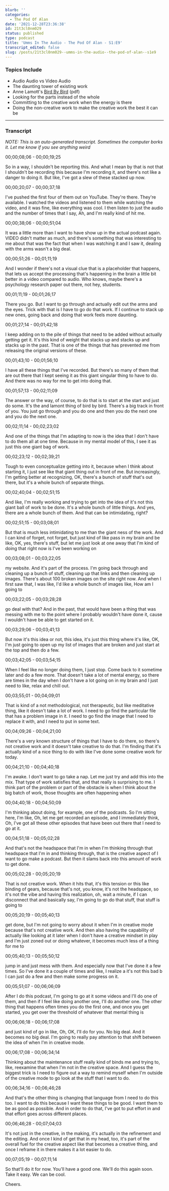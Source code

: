 ```yaml
---
blurb: ''
categories:
  - The Pod Of Alan
date: '2021-12-28T23:36:38'
id: 21t3cl0nm029
status: published
type: podcast
title: 'Umms In The Audio - The Pod Of Alan - S1:E9'
transcript_edited: false
slug: /posts/21t3cl0nm029--umms-in-the-audio--the-pod-of-alan--s1e9
---
```


<PodcastLinks />

<PodcastPlayer src="https://cdn.simplecast.com/audio/f900955e-9fdd-4695-bf12-22eeee2f4d9e/episodes/76ebc627-ed69-450f-855f-5e0eefb5d7a8/audio/08350b4a-0962-4ad5-9860-ea0f6acb458f/default_tc.mp3" />


### Topics Include

- Audio Audio vs Video Audio
- The daunting tower of existing work
- Anne Lamott's  [Bird By Bird](http://publish.illinois.edu/marylucillehays/files/2014/07/Lamott_Bird-by-Bird-1.pdf) (pdf)
- Looking for the parts instead of the whole
- Committing to the creative work when the energy is there
- Doing the non-creative work to make the creative work the best it can be

---


### Transcript

_NOTE: This is an auto-generated transcript. Sometimes the computer borks it. Let me know if you see anything weird_


00;00;08;06 - 00;00;19;25

So in a way, I shouldn't be reporting this. And what I mean by that is not that I shouldn't be recording this because I'm recording it, and there's not like a danger to doing it. But like, I've got a slew of these stacked up now.

00;00;20;07 - 00;00;37;18

I've pushed the first four of them out on YouTube. They're there. They're available. I watched the videos and listened to them while watching the video, and it was fine, like everything was cool. I then listen to just the audio and the number of times that I say, Ah, and I'm really kind of hit me.

00;00;38;06 - 00;00;51;04

It was a little more than I want to have show up in the actual podcast again. VIDEO didn't matter as much, and there's something that was interesting to me about that was the fact that when I was watching it and I saw it, dealing with the arms wasn't a big deal.

00;00;51;26 - 00;01;11;19

And I wonder if there's not a visual clue that is a placeholder that happens, that lets us accept the processing that's happening in the brain a little bit better in a video compared to audio. Who knows, maybe there's a psychology research paper out there, not hey, students.

00;01;11;19 - 00;01;26;17

There you go. But I want to go through and actually edit out the arms and the eyes. Trick with that is I have to go do that work. If I continue to stack up new ones, going back and doing that work feels more daunting.

00;01;27;14 - 00;01;42;18

I keep adding on to the pile of things that need to be added without actually getting get it. It's this kind of weight that stacks up and stacks up and stacks up in the past. That is one of the things that has prevented me from releasing the original versions of these.

00;01;43;10 - 00;01;56;10

I have all these things that I've recorded. But there's so many of them that are out there that I kept seeing it as this giant singular thing to have to do. And there was no way for me to get into doing that.

00;01;57;13 - 00;02;11;09

The answer or the way, of course, to do that is to start at the start and just do some. It's the and lamont thing of bird by bird. There's a big track in front of you. You just go through and you do one and then you do the next one and you do the next one.

00;02;11;14 - 00;02;23;02

And one of the things that I'm adapting to now is the idea that I don't have to do them all at one time. Because in my mental model of this, I see it as just this one giant bag of work.

00;02;23;12 - 00;02;39;21

Tough to even conceptualize getting into it, because when I think about starting it, I just see like that giant thing out in front of me. But increasingly, I'm getting better at recognizing, OK, there's a bunch of stuff that's out there, but it's a whole bunch of separate things.

00;02;40;04 - 00;02;51;15

And like, I'm really working and trying to get into the idea of it's not this giant ball of work to be done. It's a whole bunch of little things. And yes, there are a whole bunch of them. And that can be intimidating, right?

00;02;51;15 - 00;03;08;01

But that is much less intimidating to me than the giant ness of the work. And I can kind of forget, not forget, but just kind of like pass in my brain and be like, OK, yes, there's stuff, but let me just look at one away that I'm kind of doing that right now is I've been working on

00;03;08;01 - 00;03;22;05

my website. And it's part of the process. I'm going back through and cleaning up a bunch of stuff, cleaning up that links and then cleaning up images. There's about 100 broken images on the site right now. And when I first saw that, I was like, I'd like a whole bunch of images like, How am I going to

00;03;22;05 - 00;03;28;28

go deal with that? And in the past, that would have been a thing that was messing with me to the point where I probably wouldn't have done it, cause I wouldn't have be able to get started on it.

00;03;29;06 - 00;03;41;13

But now it's this idea or not, this idea, it's just this thing where it's like, OK, I'm just going to open up my list of images that are broken and just start at the top and then do a few.

00;03;42;05 - 00;03;54;15

When I feel like no longer doing them, I just stop. Come back to it sometime later and do a few more. That doesn't take a lot of mental energy, so there are times in the day when I don't have a lot going on in my brain and I just need to like, relax and chill out.

00;03;55;01 - 00;04;09;01

That is kind of a not methodological, not therapeutic, but like meditative thing, like it doesn't take a lot of work. I need to go find the particular file that has a problem image in it. I need to go find the image that I need to replace it with, and I need to put in some text.

00;04;09;26 - 00;04;21;00

There's a very known structure of things that I have to do there, so there's not creative work and it doesn't take creative to do that. I'm finding that it's actually kind of a nice thing to do with like I've done some creative work for today.

00;04;21;10 - 00;04;40;18

I'm awake. I don't want to go take a nap. Let me just try and add this into the mix. That type of work satisfies that, and that really is surprising to me. I think part of the problem or part of the obstacle is when I think about the big batch of work, those thoughts are often happening when

00;04;40;18 - 00;04;50;09

I'm thinking about doing, for example, one of the podcasts. So I'm sitting here, I'm like, Oh, let me get recorded an episode, and I immediately think, Oh, I've got all these other episodes that have been out there that I need to go at it.

00;04;51;18 - 00;05;02;28

And that's not the headspace that I'm in when I'm thinking through that headspace that I'm in and thinking through, that is the creative aspect of I want to go make a podcast. But then it slams back into this amount of work to get done.

00;05;02;28 - 00;05;20;19

That is not creative work. When it hits that, it's this tension or this like binding of gears, because that's not, you know, it's not the headspace, so it's not the vibe and having this realization, oh, wait a minute, if I can disconnect that and basically say, I'm going to go do that stuff, that stuff is going to

00;05;20;19 - 00;05;40;13

get done, but I'm not going to worry about it when I'm in creative mode because that's not creative work. And then also having the capability of actually like looking at it later when I don't have a creative mindset in play and I'm just zoned out or doing whatever, it becomes much less of a thing for me to

00;05;40;13 - 00;05;50;12

jump in and just mess with them. And especially now that I've done it a few times. So I've done it a couple of times and like, I realize a it's not this bad b I can just do a few and then make some progress on it.

00;05;51;07 - 00;06;06;09

After I do this podcast, I'm going to go at it some videos and I'll do one of them, and then if I feel like doing another one, I'll do another one. The other thing that happens often times you do the first one, and once you get started, you get over the threshold of whatever that mental thing is

00;06;06;18 - 00;06;17;08

and just kind of go in like, Oh, OK, I'll do for you. No big deal. And it becomes no big deal. I'm going to really pay attention to that shift between the idea of when I'm in creative mode.

00;06;17;08 - 00;06;34;14

Thinking about the maintenance stuff really kind of binds me and trying to, like, reexamine that when I'm not in the creative space. And I guess the biggest trick is I need to figure out a way to remind myself when I'm outside of the creative mode to go look at the stuff that I want to do.

00;06;34;16 - 00;06;46;28

And that's the other thing is changing that language from I need to do this too. I want to do this because I want these things to be good. I want them to be as good as possible. And in order to do that, I've got to put effort in and that effort goes across different places.

00;06;46;28 - 00;07;04;03

It's not just in the creative, in the making, it's actually in the refinement and the editing. And once I kind of get that in my head, too, it's part of the overall fuel for the creative aspect like that becomes a creative thing, and once I reframe it in there makes it a lot easier to do.

00;07;05;19 - 00;07;11;14

So that'll do it for now. You'll have a good one. We'll do this again soon. Take it easy. We can be cool. 

Cheers.


